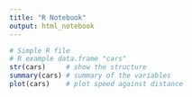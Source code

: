 ```yaml
---
title: "R Notebook"
output: html_notebook
---
```



```r
# Simple R file
# R example data.frame "cars"
str(cars)     # show the structure
summary(cars) # summary of the variables
plot(cars)    # plot speed against distance
```
